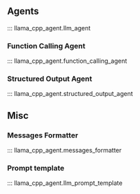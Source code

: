 ## Agents

::: llama_cpp_agent.llm_agent

### Function Calling Agent    

::: llama_cpp_agent.function_calling_agent

### Structured Output Agent

::: llama_cpp_agent.structured_output_agent

## Misc

### Messages Formatter

::: llama_cpp_agent.messages_formatter

### Prompt template

::: llama_cpp_agent.llm_prompt_template
